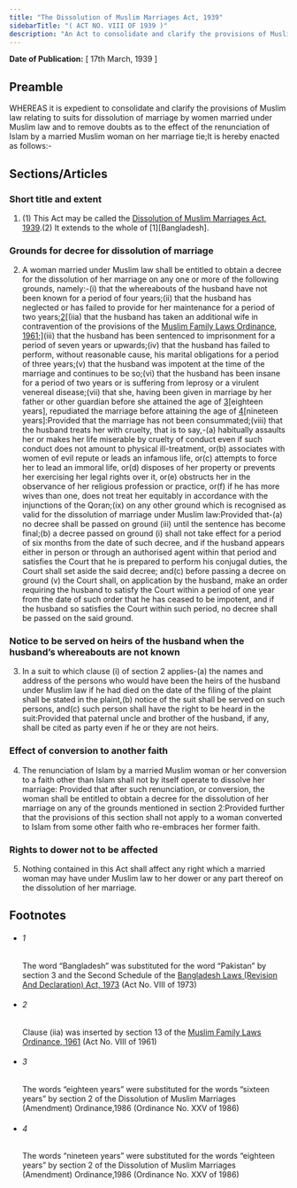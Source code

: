 ```yaml
---
title: "The Dissolution of Muslim Marriages Act, 1939"
sidebarTitle: "( ACT NO. VIII OF 1939 )"
description: "An Act to consolidate and clarify the provisions of Muslim law relating to suits for dissolution of marriage by women married under Muslim law and to remove doubts as to the effect of the renunciation of Islam by a married Muslim woman on her marriage tie."
---
```


**Date of Publication:** [ 17th March, 1939 ]

## Preamble

WHEREAS it is expedient to consolidate and clarify the provisions of Muslim law relating to suits for dissolution of marriage by women married under Muslim law and to remove doubts as to the effect of the renunciation of Islam by a married Muslim woman on her marriage tie;It is hereby enacted as follows:-

## Sections/Articles

### Short title and extent

1. (1) This Act may be called the [Dissolution of Muslim Marriages Act, 1939](/act-180.html "Dissolution of Muslim Marriages Act, 1939").(2) It extends to the whole of [1][Bangladesh].

### Grounds for decree for dissolution of marriage

2. A woman married under Muslim law shall be entitled to obtain a decree for the dissolution of her marriage on any one or more of the following grounds, namely:-(i) that the whereabouts of the husband have not been known for a period of four years;(ii) that the husband has neglected or has failed to provide for her maintenance for a period of two years;[2](1)[(iia) that the husband has taken an additional wife in contravention of the provisions of the [Muslim Family Laws Ordinance, 1961](/act-305.html "Muslim Family Laws Ordinance, 1961");](iii) that the husband has been sentenced to imprisonment for a period of seven years or upwards;(iv) that the husband has failed to perform, without reasonable cause, his marital obligations for a period of three years;(v) that the husband was impotent at the time of the marriage and continues to be so;(vi) that the husband has been insane for a period of two years or is suffering from leprosy or a virulent venereal disease;(vii) that she, having been given in marriage by her father or other guardian before she attained the age of [3](2)[eighteen years], repudiated the marriage before attaining the age of [4](3)[nineteen years]:Provided that the marriage has not been consummated;(viii) that the husband treats her with cruelty, that is to say,-(a) habitually assaults her or makes her life miserable by cruelty of conduct even if such conduct does not amount to physical ill-treatment, or(b) associates with women of evil repute or leads an infamous life, or(c) attempts to force her to lead an immoral life, or(d) disposes of her property or prevents her exercising her legal rights over it, or(e) obstructs her in the observance of her religious profession or practice, or(f) if he has more wives than one, does not treat her equitably in accordance with the injunctions of the Qoran;(ix) on any other ground which is recognised as valid for the dissolution of marriage under Muslim law:Provided that-(a) no decree shall be passed on ground (iii) until the sentence has become final;(b) a decree passed on ground (i) shall not take effect for a period of six months from the date of such decree, and if the husband appears either in person or through an authorised agent within that period and satisfies the Court that he is prepared to perform his conjugal duties, the Court shall set aside the said decree; and(c) before passing a decree on ground (v) the Court shall, on application by the husband, make an order requiring the husband to satisfy the Court within a period of one year from the date of such order that he has ceased to be impotent, and if the husband so satisfies the Court within such period, no decree shall be passed on the said ground.

### Notice to be served on heirs of the husband when the husband’s whereabouts are not known

3. In a suit to which clause (i) of section 2 applies-(a) the names and address of the persons who would have been the heirs of the husband under Muslim law if he had died on the date of the filing of the plaint shall be stated in the plaint,(b) notice of the suit shall be served on such persons, and(c) such person shall have the right to be heard in the suit:Provided that paternal uncle and brother of the husband, if any, shall be cited as party even if he or they are not heirs.

### Effect of conversion to another faith

4. The renunciation of Islam by a married Muslim woman or her conversion to a faith other than Islam shall not by itself operate to dissolve her marriage: Provided that after such renunciation, or conversion, the woman shall be entitled to obtain a decree for the dissolution of her marriage on any of the grounds mentioned in section 2:Provided further that the provisions of this section shall not apply to a woman converted to Islam from some other faith who re-embraces her former faith.

### Rights to dower not to be affected

5. Nothing contained in this Act shall affect any right which a married woman may have under Muslim law to her dower or any part thereof on the dissolution of her marriage.

## Footnotes

- ###### 1

  The word “Bangladesh” was substituted for the word “Pakistan” by section 3 and the Second Schedule of the [Bangladesh Laws (Revision And Declaration) Act, 1973](/act-430.html "Bangladesh Laws (Revision And Declaration) Act, 1973") (Act No. VIII of 1973)

- ###### 2

  Clause (iia) was inserted by section 13 of the [Muslim Family Laws Ordinance, 1961](/act-305.html "Muslim Family Laws Ordinance, 1961") (Act No. VIII of 1961)

- ###### 3

  The words “eighteen years” were substituted for the words “sixteen years” by section 2 of the Dissolution of Muslim Marriages (Amendment) Ordinance,1986 (Ordinance No. XXV of 1986)

- ###### 4

  The words “nineteen years” were substituted for the words “eighteen years” by section 2 of the Dissolution of Muslim Marriages (Amendment) Ordinance,1986 (Ordinance No. XXV of 1986)
